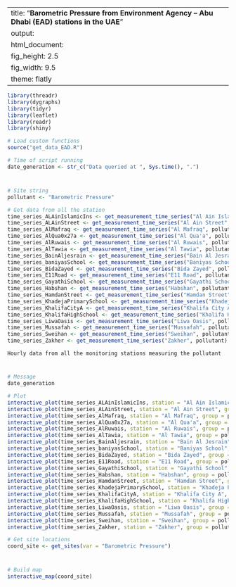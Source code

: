 
---
title: "**Barometric Pressure from Environment Agency – Abu Dhabi (EAD) stations in the UAE**"
output:
  html_document:
    fig_height: 2.5
    fig_width: 9.5
    theme: flatly
---

```{r set_up, message = FALSE, echo = FALSE, warning = FALSE}
library(threadr)
library(dygraphs)
library(tidyr)
library(leaflet)
library(readr)
library(shiny)

# Load custom functions
source("get_data_EAD.R")

# Time of script running
date_generation <- str_c("Data queried at ", Sys.time(), ".")
```
# 

## 
```{r import_data, message = FALSE, echo = FALSE, results = "hide", cache = TRUE, warning = FALSE}

# Site string
pollutant <- "Barometric Pressure"

# Get data from all the station
time_series_ALAinIslamicIns <- get_measurement_time_series("Al Ain Islamic Ins", pollutant)
time_series_ALAinStreet <- get_measurement_time_series("Al Ain Street", pollutant)
time_series_AlMafraq <- get_measurement_time_series("Al Mafraq", pollutant)
time_series_AlQua0x27a <- get_measurement_time_series("Al Qua'a", pollutant)
time_series_AlRuwais <- get_measurement_time_series("Al Ruwais", pollutant)
time_series_AlTawia <- get_measurement_time_series("Al Tawia", pollutant)
time_series_BainAljesrain <- get_measurement_time_series("Bain Al Jesrain", pollutant)
time_series_baniyasSchool <- get_measurement_time_series("Baniyas School", pollutant)
time_series_BidaZayed <- get_measurement_time_series("Bida Zayed", pollutant)
time_series_E11Road <- get_measurement_time_series("E11 Road", pollutant)
time_series_GayathiSchool <- get_measurement_time_series("Gayathi School", pollutant)
time_series_Habshan <- get_measurement_time_series("Habshan", pollutant)
time_series_HamdanStreet <- get_measurement_time_series("Hamdan Street", pollutant)
time_series_KhadejaPrimarySchool <- get_measurement_time_series("Khadeja Primary School", pollutant)
time_series_KhalifaCityA <- get_measurement_time_series("Khalifa City A", pollutant)
time_series_KhalifaHighSchool <- get_measurement_time_series("Khalifa High School", pollutant)
time_series_LiwaOasis <- get_measurement_time_series("Liwa Oasis", pollutant)
time_series_Mussafah <- get_measurement_time_series("Mussafah", pollutant)
time_series_Sweihan <- get_measurement_time_series("Sweihan", pollutant)
time_series_Zakher <- get_measurement_time_series("Zakher", pollutant)
```

 `Hourly data from all the monitoring stations measuring the pollutant`
 
# 

## 

```{r plot_EAD_LAT, echo = FALSE, cache = TRUE}
# Message
date_generation

# Plot
interactive_plot(time_series_ALAinIslamicIns, station = "Al Ain Islamic Ins", group =   pollutant, pollu="Barometric Pressure")
interactive_plot(time_series_ALAinStreet, station = "Al Ain Street", group = pollutant, pollu="Barometric Pressure")
interactive_plot(time_series_AlMafraq, station = "Al Mafraq", group = pollutant, pollu="Barometric Pressure")
interactive_plot(time_series_AlQua0x27a, station = "Al Qua'a", group = pollutant, pollu="Barometric Pressure")
interactive_plot(time_series_AlRuwais, station = "Al Ruwais", group = pollutant, pollu="Barometric Pressure")
interactive_plot(time_series_AlTawia, station = "Al Tawia", group = pollutant, pollu="Barometric Pressure")
interactive_plot(time_series_BainAljesrain, station = "Bain Al Jesrain", group = pollutant, pollu="Barometric Pressure")
interactive_plot(time_series_baniyasSchool, station = "Baniyas School", group = pollutant, pollu="Barometric Pressure")
interactive_plot(time_series_BidaZayed, station = "Bida Zayed", group = pollutant, pollu="Barometric Pressure")
interactive_plot(time_series_E11Road, station = "E11 Road", group = pollutant, pollu="Barometric Pressure")
interactive_plot(time_series_GayathiSchool, station = "Gayathi School", group = pollutant, pollu="Barometric Pressure")
interactive_plot(time_series_Habshan, station = "Habshan", group = pollutant, pollu="Barometric Pressure")
interactive_plot(time_series_HamdanStreet, station = "Hamdan Street", group = pollutant, pollu="Barometric Pressure")
interactive_plot(time_series_KhadejaPrimarySchool, station = "Khadeja Primary School", group = pollutant, pollu="Barometric Pressure")
interactive_plot(time_series_KhalifaCityA, station = "Khalifa City A", group = pollutant, pollu="Barometric Pressure")
interactive_plot(time_series_KhalifaHighSchool, station = "Khalifa High School", group =pollutant, pollu="Barometric Pressure")
interactive_plot(time_series_LiwaOasis, station = "Liwa Oasis", group = pollutant, pollu="Barometric Pressure")
interactive_plot(time_series_Mussafah, station = "Mussafah", group = pollutant, pollu="Barometric Pressure")
interactive_plot(time_series_Sweihan, station = "Sweihan", group = pollutant, pollu="Barometric Pressure")
interactive_plot(time_series_Zakher, station = "Zakher", group = pollutant, pollu="Barometric Pressure")


```


```{r import_data_for_map, message = FALSE, echo = FALSE, results = "hide", cache = TRUE}
# Get site locations
coord_site <- get_sites(var = "Barometric Pressure")

```
#
 
##

```{r map, fig.height = 8, echo = FALSE, message = FALSE, cache = TRUE}
# Build map
interactive_map(coord_site)
```

 
 